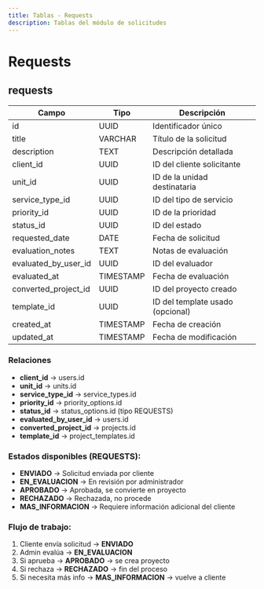 ```yaml
---
title: Tablas - Requests
description: Tablas del módulo de solicitudes
---
```


# Requests

## requests

| Campo | Tipo | Descripción |
|-------|------|-------------|
| id | UUID | Identificador único |
| title | VARCHAR | Título de la solicitud |
| description | TEXT | Descripción detallada |
| client_id | UUID | ID del cliente solicitante |
| unit_id | UUID | ID de la unidad destinataria |
| service_type_id | UUID | ID del tipo de servicio |
| priority_id | UUID | ID de la prioridad |
| status_id | UUID | ID del estado |
| requested_date | DATE | Fecha de solicitud |
| evaluation_notes | TEXT | Notas de evaluación |
| evaluated_by_user_id | UUID | ID del evaluador |
| evaluated_at | TIMESTAMP | Fecha de evaluación |
| converted_project_id | UUID | ID del proyecto creado |
| template_id | UUID | ID del template usado (opcional) |
| created_at | TIMESTAMP | Fecha de creación |
| updated_at | TIMESTAMP | Fecha de modificación |

### Relaciones
- **client_id** → users.id
- **unit_id** → units.id
- **service_type_id** → service_types.id
- **priority_id** → priority_options.id
- **status_id** → status_options.id (tipo REQUESTS)
- **evaluated_by_user_id** → users.id
- **converted_project_id** → projects.id
- **template_id** → project_templates.id

### Estados disponibles (REQUESTS):
- **ENVIADO** → Solicitud enviada por cliente
- **EN_EVALUACION** → En revisión por administrador
- **APROBADO** → Aprobada, se convierte en proyecto
- **RECHAZADO** → Rechazada, no procede
- **MAS_INFORMACION** → Requiere información adicional del cliente

### Flujo de trabajo:
1. Cliente envía solicitud → **ENVIADO**
2. Admin evalúa → **EN_EVALUACION**
3. Si aprueba → **APROBADO** → se crea proyecto
4. Si rechaza → **RECHAZADO** → fin del proceso
5. Si necesita más info → **MAS_INFORMACION** → vuelve a cliente